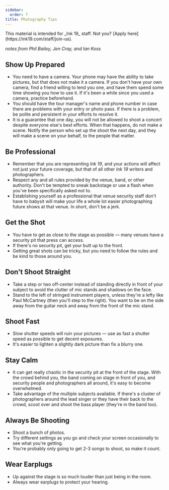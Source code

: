 ```yaml
---
sidebar:
  order: 7
title: Photography Tips
---
```



<Aside>This material is intended for _Ink 19_ staff. Not you? [Apply here](https://ink19.com/staff/join-us).</Aside>


*notes from Phil Bailey, Jen Cray, and Ian Koss*

## Show Up Prepared

- You need to have a camera. Your phone may have the ability to take pictures, but that does not make it a camera. If you don't have your own camera, find a friend willing to lend you one, and have them spend some time showing you how to use it. If it's been a while since you used a camera, practice beforehand.
- You should have the tour manager's name and phone number in case there are problems with your entry or photo pass. If there is a problem, be polite and persistent in your efforts to resolve it.
- It is a guarantee that one day, you will not be allowed to shoot a concert despite everyone else's best efforts. When that happens, do not make a scene. Notify the person who set up the shoot the next day, and they will make a scene on your behalf, to the people that matter.

## Be Professional

- Remember that you are representing _Ink 19_, and your actions will affect not just your future coverage, but that of all other _Ink 19_ writers and photographers. 
- Respect any and all rules provided by the venue, band, or other authority. Don't be tempted to sneak backstage or use a flash when you've been specifically asked not to. 
- Establishing yourself as a professional that venue security staff don't have to babysit will make your life a whole lot easier photographing future shows at that venue.  In short, don't be a jerk.

## Get the Shot

- You have to get as close to the stage as possible &mdash; many venues have a security pit that press can access.
- If there's no security pit, get your butt up to the front. 
- Getting great shots can be tricky, but you need to follow the rules and be kind to those around you.

## Don't Shoot Straight

- Take a step or two off-center instead of standing directly in front of your subject to avoid the clutter of mic stands and shadows on the face. 
- Stand to the left of stringed instrument players, unless they're a lefty like Paul McCartney (then you'll step to the right). You want to be on the side away from the guitar neck and away from the front of the mic stand.

## Shoot Fast

- Slow shutter speeds will ruin your pictures &mdash; use as fast a shutter speed as possible to get decent exposures.  
- It's easier to lighten a slightly dark picture than fix a blurry one.

## Stay Calm

- It can get really chaotic in the security pit at the front of the stage. With the crowd behind you, the band coming on stage in front of you, and security people and photographers all around, it's easy to become overwhelmed.
- Take advantage of the multiple subjects available. If there's a cluster of photographers around the lead singer or they have their back to the crowd, scoot over and shoot the bass player (they're in the band too). 

## Always Be Shooting

- Shoot a bunch of photos.  
- Try different settings as you go and check your screen occasionally to see what you're getting.  
- You're probably only going to get 2-3 songs to shoot, so make it count.

## Wear Earplugs

- Up against the stage is so much louder than just being in the room.  
- Always wear earplugs to protect your hearing.
